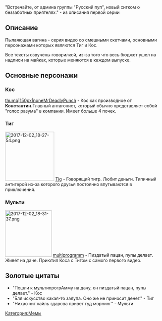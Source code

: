 {{Мемы
|title1=Пылающая вагина
|image1=[[Файл:2017-12-02_17-16-55.png|thumb|left]]
|год=2013
|ссылка=[https://www.youtube.com/watch?v=JzSiHF-zmwo&list=PLZTd1q1YI_1PNLwUhbOq5Ntkv_GiZtyDU&index=1 Плейлист]
}}

"Встречайте, от админа группы "Русский пуп", новый ситком о беззаботных приятелях." - из описания первой серии
==Описание==
Пылаяющая вагина - серия видео со смешными скетчами, основными персонажами которых являются Тиг и Кос.

Все тексты озвучены говорилкой, из-за того что весь бюджет ушел на надписи на майках, которые меняются в каждом выпуске.
==Основные персонажи==
==='''Кос'''===
[[Файл:2017-12-02_18-27-42.png|thumb|150px|none]][[MrDeadlyPunch]] - Кос как производное от '''Константин. '''Главный антагонист, который обычно представляет собой "голос разума" в компании. Имеет больше 4 почек.

=== '''Тиг''' ===
[[File:2017-12-02 18-27-54.png|none|thumb|158x158px]]
[[Tig]] -  Говорящий тигр. Любит деньги. Типичный антигерой из-за которого друзья постоянно впутываются в приключения.

=== '''Мульти''' ===
[[File:2017-12-02 18-31-37.png|none|thumb|150x150px]]
[[multiprogramm]] - Пиздатый пацан, пупы делает. Живёт на даче. Приютил Коса с Тигом с самого первого видео.

==Золотые цитаты==
* "Пошли к мультипрогрАмму на дачу, он пиздатый пацан, пупы делает." - Кос
* "Бля искусство какая-то залупа. Оно же не приносит денег." - Тиг
* "Нихао зиг хайль здарова привет гуд морнинг" - Мульти

[[Категория:Мемы]]